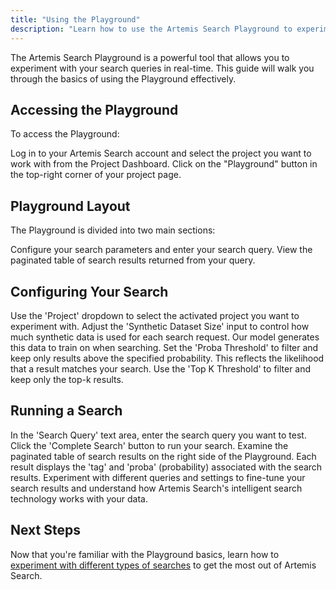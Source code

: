 ```yaml
---
title: "Using the Playground"
description: "Learn how to use the Artemis Search Playground to experiment with your search queries"
---
```


The Artemis Search Playground is a powerful tool that allows you to experiment with your search queries in real-time. This guide will walk you through the basics of using the Playground effectively.

## Accessing the Playground

To access the Playground:

<Steps>
  <Step title="Navigate to your project">
    Log in to your Artemis Search account and select the project you want to work with from the Project Dashboard.
  </Step>
  <Step title="Open the Playground">
    Click on the "Playground" button in the top-right corner of your project page.
  </Step>
</Steps>

## Playground Layout

The Playground is divided into two main sections:

<CardGroup cols={2}>
<Card title="Left Column: Settings and Search" icon="sliders">
  Configure your search parameters and enter your search query.
</Card>

<Card title="Right Column: Results" icon="table">
  View the paginated table of search results returned from your query.
</Card>
</CardGroup>

## Configuring Your Search

<AccordionGroup>
  <Accordion title="Project Selection" >
    Use the 'Project' dropdown to select the activated project you want to experiment with.
  </Accordion>
  
  <Accordion title="Synthetic Dataset Size" >
    Adjust the 'Synthetic Dataset Size' input to control how much synthetic data is used for each search request. Our model generates this data to train on when searching.
  </Accordion>
  
  <Accordion title="Probability Threshold" >
    Set the 'Proba Threshold' to filter and keep only results above the specified probability. This reflects the likelihood that a result matches your search.
  </Accordion>
  
  <Accordion title="Top K Threshold" >
    Use the 'Top K Threshold' to filter and keep only the top-k results.
  </Accordion>
</AccordionGroup>

## Running a Search

<Steps>
  <Step title="Enter your query">
    In the 'Search Query' text area, enter the search query you want to test.
  </Step>
  <Step title="Execute the search">
    Click the 'Complete Search' button to run your search.
  </Step>
  <Step title="Review results">
    Examine the paginated table of search results on the right side of the Playground. Each result displays the 'tag' and 'proba' (probability) associated with the search results.
  </Step>
</Steps>

<Tip>
  Experiment with different queries and settings to fine-tune your search results and understand how Artemis Search's intelligent search technology works with your data.
</Tip>

## Next Steps

Now that you're familiar with the Playground basics, learn how to [experiment with different types of searches](/playground/experimenting-with-searches) to get the most out of Artemis Search.